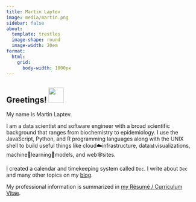 ```yaml
---
title: Martin Laptev
image: media/martin.png
sidebar: false
about:
  template: trestles
  image-shape: round
  image-width: 20em
format:
  html:
    grid:
      body-width: 1800px
---
```


## Greetings! <img src="media/wave.gif" width="40px"/>

My name is Martin Laptev.

I am a data scientist and software engineer with a broad scientific background that ranges from biochemistry to epidemiology. I use the JavaScript, Python, and R programming languages along with the UNIX shell to build useful things like cloud☁️infrastructure, data📊visualizations, machine🤖learning🧠models, and web🕸sites.

I created a calendar and timekeeping system called `Dec`. I write about `Dec` and many other topics on my [blog](posts.qmd).

My professional information is summarized in <a href = "https://mskar.github.io/cv">my Résumé / Curriculum Vitae</a><i class="fa fa-address-card"></i>.

```{=html}
<script src="time.js"></script>
```